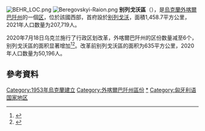 [[File:BEHR_LOC.png|thumb]]
[[File:Beregovskyi-Raion.png|thumb]]
'''别列戈沃區'''（{{lang-uk|Берегівський район}}），是[[烏克蘭|烏克蘭]][[外喀爾巴阡州|外喀爾巴阡州]]的一個[[区_(乌克兰)|区]]，位於該國西部，首府設於[[别列戈沃|别列戈沃]]，面積1,458.7平方公里，2021年人口数量为207,719人。

2020年7月18日乌克兰施行了行政区划改革，外喀爾巴阡州的区份数量减至6个，别列戈沃區的面积显著增加<ref>{{Cite news |date=2020-07-18 |script-title=uk:Про утворення та ліквідацію районів. Постанова Верховної Ради України № 807-ІХ. |language=uk |url=http://www.golos.com.ua/article/333466 |access-date=2020-10-03 |work=Голос України |archive-date=2021-07-09 |archive-url=https://web.archive.org/web/20210709121303/http://www.golos.com.ua/article/333466 }}</ref><ref name="2020_reform_maps">{{Cite web |date=2020-07-17 |script-title=uk:Нові райони: карти + склад |url=https://www.minregion.gov.ua/press/news/novi-rajony-karty-sklad/ |access-date=2022-04-15 |language=uk |website=Міністерство розвитку громад та територій України |archive-date=2022-02-25 |archive-url=https://web.archive.org/web/20220225102502/https://www.minregion.gov.ua/press/news/novi-rajony-karty-sklad/ }}</ref>。改革前别列戈沃區的面积为635平方公里，2020年人口数量为50,196人。

==參考資料==
{{Reflist}}

{{Zakarpattia-geo-stub}}

{{DEFAULTSORT:Берегівський район}}
[[Category:1953年烏克蘭建立|Category:1953年烏克蘭建立]]
[[Category:外喀爾巴阡州區份|Category:外喀爾巴阡州區份]]
[[Category:別列戈沃區|*]]
[[Category:匈牙利语国家地区|Category:匈牙利语国家地区]]